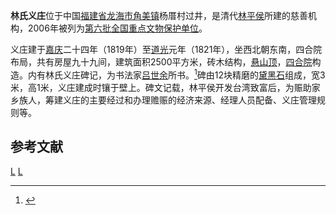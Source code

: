 {{coord|24|29|41|N|117|50|55|E|display=title|scale:10000}}
{{文物保护单位
| 级别 = 全国
| 名称 = 林氏义庄
| 图片 = 
| 所在 = [[福建省|福建省]][[龙海市|龙海市]]
| 分类 = 古建筑
| 时代 = 清
| 编号 = [[第六批全国重点文物保护单位|第六批]]第598项
| 登录 = 2006年5月25日
}}

'''林氏义庄'''位于中国[[福建省|福建省]][[龙海市|龙海市]][[角美镇|角美镇]]杨厝村过井，是清代[[林平侯|林平侯]]所建的慈善机构，2006年被列为[[第六批全国重点文物保护单位|第六批全国重点文物保护单位]]。

义庄建于[[嘉庆|嘉庆]]二十四年（1819年）至[[道光|道光]]元年（1821年），坐西北朝东南，四合院布局，共有房屋九十九间，建筑面积2500平方米，砖木结构，[[悬山顶|悬山顶]]，[[四合院|四合院]]构造。内有林氏义庄碑记，为书法家[[吕世余|吕世余]]所书。<ref>{{Cite book |author=国家文物局 编 |title=全国重点文物保护单位（第六批）·第Ⅴ卷 |publisher=文物出版社 |year=2008 |isbn=978-7-5010-2446-9 |pages=399 }}</ref>碑由12块精磨的[[黛黑石|黛黑石]]组成，宽3米，高1米，义庄建成时镶于壁上。碑文记载，林平侯开发台湾致富后，为赈助家乡族人，筹建义庄的主要经过和办理赡赈的经济来源、经理人员配备、义庄管理规则等。

==参考文献==
{{reflist}}

{{福建全国重点文物保护单位}}

{{DEFAULTSORT:lin}}
[[Category:龙海区|L]]
[[Category:福建全国重点文物保护单位|L]]
